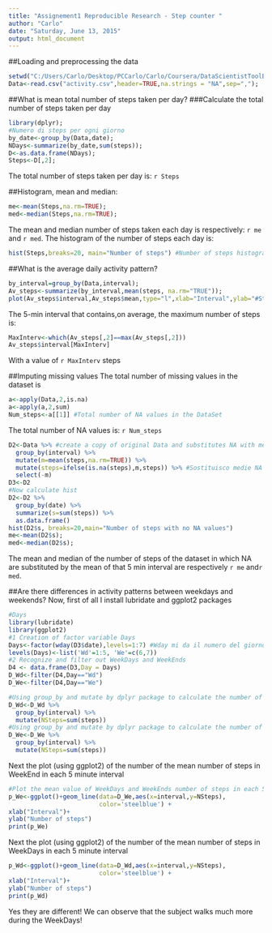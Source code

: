 ```yaml
---
title: "Assignement1 Reproducible Research - Step counter "
author: "Carlo"
date: "Saturday, June 13, 2015"
output: html_document
---
```

##Loading and preprocessing the data
```r
setwd("C:/Users/Carlo/Desktop/PCCarlo/Carlo/Coursera/DataScientistToolBox/Reproducible Research/Ass.1/repdata-data-activity")
Data<-read.csv("activity.csv",header=TRUE,na.strings = "NA",sep=",");
```
##What is mean total number of steps taken per day?
###Calculate the total number of steps taken per day
```r
library(dplyr);
#Numero di steps per ogni giorno
by_date<-group_by(Data,date);
NDays<-summarize(by_date,sum(steps));
D<-as.data.frame(NDays);
Steps<-D[,2];
```
The total number of steps taken per day is: `r Steps`

##Histogram, mean and median:
```r

me<-mean(Steps,na.rm=TRUE);
med<-median(Steps,na.rm=TRUE);
```
The mean and median number of steps taken each day is respectively: `r me` and `r med`.
The histogram of the number of steps each day is:
```r
hist(Steps,breaks=20, main="Number of steps") #Number of steps histogram
```

##What is the average daily activity pattern?

```r
by_interval=group_by(Data,interval);
Av_steps<-summarize(by_interval,mean(steps, na.rm="TRUE"));
plot(Av_steps$interval,Av_steps$mean,type="l",xlab="Interval",ylab="#Steps")
```
The 5-min interval that contains,on average, the maximum number of steps is:
```r
MaxInterv<-which(Av_steps[,2]==max(Av_steps[,2]))
Av_steps$interval[MaxInterv]
```
With a value of `r MaxInterv` steps

##Imputing missing values
The total number of missing values in the dataset is
```r
a<-apply(Data,2,is.na)
a<-apply(a,2,sum)
Num_steps<-a[[1]] #Total number of NA values in the DataSet
```
The total number of NA values is: `r Num_steps`

```r
D2<-Data %>% #create a copy of original Data and substitutes NA with mean of that 5-min interval
  group_by(interval) %>%
  mutate(m=mean(steps,na.rm=TRUE)) %>%
  mutate(steps=ifelse(is.na(steps),m,steps)) %>% #Sostituisco medie NA e metto 0
  select(-m)
D3<-D2
#Now calculate hist
D2<-D2 %>%  
  group_by(date) %>%
  summarize(s=sum(steps)) %>%  
  as.data.frame()
hist(D2$s, breaks=20,main="Number of steps with no NA values")
me<-mean(D2$s);
med<-median(D2$s);
```
The mean and median of the number of steps of the dataset in which NA are substituted by the mean of that 5 min interval are respectively `r me` and`r med`.

##Are there differences in activity patterns between weekdays and weekends?
Now, first of all I install lubridate and ggplot2 packages
```r
#Days
library(lubridate)
library(ggplot2)
#1 Creation of factor variable Days
Days<-factor(wday(D3$date),levels=1:7) #Wday mi da il numero del giorno da 1 a 7
levels(Days)<-list('Wd'=1:5, 'We'=c(6,7))
#2 Recognize and filter out WeekDays and WeekEnds
D4 <- data.frame(D3,Day = Days)
D_Wd<-filter(D4,Day=="Wd")
D_We<-filter(D4,Day=="We")

#Using group_by and mutate by dplyr package to calculate the number of steps based on interval values
D_Wd<-D_Wd %>%
  group_by(interval) %>%
  mutate(NSteps=sum(steps))
#Using group_by and mutate by dplyr package to calculate the number of steps based on interval values
D_We<-D_We %>%
  group_by(interval) %>%
  mutate(NSteps=sum(steps))
```

Next the plot (using ggplot2) of the number of the mean number of steps in WeekEnd in each 5 minute interval

```r
#Plot the mean value of WeekDays and WeekEnds number of steps in each 5 minute interval 
p_We<-ggplot()+geom_line(data=D_We,aes(x=interval,y=NSteps),
                         color='steelblue') +
xlab("Interval")+
ylab("Number of steps")
print(p_We)

```

Next the plot (using ggplot2) of the number of the mean number of steps in WeekDays in each 5 minute interval


```r
p_Wd<-ggplot()+geom_line(data=D_Wd,aes(x=interval,y=NSteps),
                         color='steelblue') +
xlab("Interval")+
ylab("Number of steps")
print(p_Wd)
```
Yes they are different! We can observe that the subject walks much more during the WeekDays!